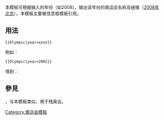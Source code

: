 <includeonly><!-- 在這裡加入模板的保護標識 --></includeonly><noinclude>{{template doc page viewed directly}}</noinclude>
<!-- 在本行下編輯模板說明 -->
本模板可根据输入的年份（如2008），输出该年份的奥运会名称及链接（[[2008年夏季奥林匹克运动会|2008年北京]]）。本模板主要被信息框模板{{tl|Infobox Olympic}}引用。
== 用法 ==
 <nowiki>{{Olympic|year=</nowiki>''xxxx''<nowiki>}}</nowiki>
例如：
<pre>{{Olympic|year=2002}}</pre>
得到：

{{Olympic|year=2002}}
== 參見 ==
{{tl|Paralympic}}，与本模板类似，用于残奥会。
<includeonly>
<!-- 本行下加入模板的分類 -->
[[Category:奧运会模板]]
<!-- 本行下加入模板的跨語言鏈接 -->

</includeonly>